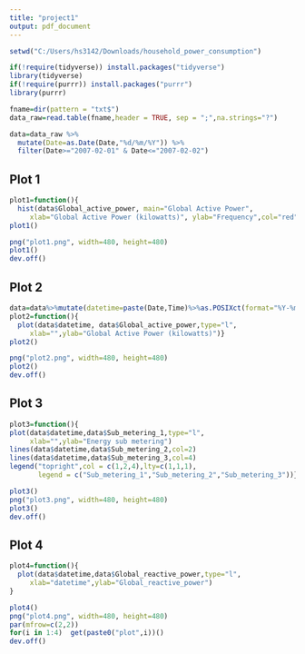 ---
title: "project1"
output: pdf_document
---

```{r setup, include=FALSE}
setwd("C:/Users/hs3142/Downloads/household_power_consumption")
```

```{r message=FALSE, warning=FALSE}
if(!require(tidyverse)) install.packages("tidyverse")
library(tidyverse)
if(!require(purrr)) install.packages("purrr")
library(purrr)

```


```{r}
fname=dir(pattern = "txt$")
data_raw=read.table(fname,header = TRUE, sep = ";",na.strings="?")

data=data_raw %>% 
  mutate(Date=as.Date(Date,"%d/%m/%Y")) %>% 
  filter(Date>="2007-02-01" & Date<="2007-02-02")
```

## Plot 1
```{r}
plot1=function(){
  hist(data$Global_active_power, main="Global Active Power",
     xlab="Global Active Power (kilowatts)", ylab="Frequency",col="red")}
plot1()

png("plot1.png", width=480, height=480)
plot1()
dev.off()
```
## Plot 2
```{r}
data=data%>%mutate(datetime=paste(Date,Time)%>%as.POSIXct(format="%Y-%m-%d %H:%M:%S"))
plot2=function(){
  plot(data$datetime, data$Global_active_power,type="l",
     xlab="",ylab="Global Active Power (kilowatts)")}
plot2()

png("plot2.png", width=480, height=480)
plot2()
dev.off()
```
## Plot 3
```{r}
plot3=function(){
plot(data$datetime,data$Sub_metering_1,type="l",
     xlab="",ylab="Energy sub metering")
lines(data$datetime,data$Sub_metering_2,col=2)
lines(data$datetime,data$Sub_metering_3,col=4)
legend("topright",col = c(1,2,4),lty=c(1,1,1),
       legend = c("Sub_metering_1","Sub_metering_2","Sub_metering_3"))}

plot3()
png("plot3.png", width=480, height=480)
plot3()
dev.off()
```

## Plot 4
```{r}
plot4=function(){
  plot(data$datetime,data$Global_reactive_power,type="l",
     xlab="datetime",ylab="Global_reactive_power")
}

plot4()
png("plot4.png", width=480, height=480)
par(mfrow=c(2,2))
for(i in 1:4)  get(paste0("plot",i))()
dev.off()
```